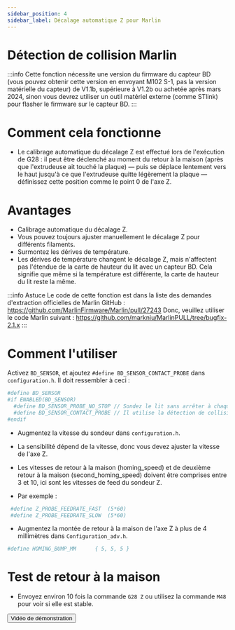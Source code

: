 ```yaml
---
sidebar_position: 4
sidebar_label: Décalage automatique Z pour Marlin
---
```


# Détection de collision Marlin

:::info
Cette fonction nécessite une version du firmware du capteur BD (vous pouvez obtenir cette version en envoyant M102 S-1, pas la version matérielle du capteur)
de V1.1b, supérieure à V1.2b ou achetée après mars 2024, sinon vous devrez utiliser un outil matériel externe (comme STlink) pour flasher le firmware sur le capteur BD.
:::

# Comment cela fonctionne

* Le calibrage automatique du décalage Z est effectué lors de l'exécution de G28 : il peut être déclenché au moment du retour à la maison (après que l'extrudeuse ait touché la plaque) — puis se déplace lentement vers le haut jusqu'à ce que l'extrudeuse quitte légèrement la plaque — définissez cette position comme le point 0 de l'axe Z.

# Avantages

* Calibrage automatique du décalage Z.
* Vous pouvez toujours ajuster manuellement le décalage Z pour différents filaments.
* Surmontez les dérives de température.
* Les dérives de température changent le décalage Z, mais n'affectent pas l'étendue de la carte de hauteur du lit avec un capteur BD. Cela signifie que même si la température est différente, la carte de hauteur du lit reste la même.

:::info Astuce
Le code de cette fonction est dans la liste des demandes d'extraction officielles de Marlin GitHub : https://github.com/MarlinFirmware/Marlin/pull/27243
Donc, veuillez utiliser le code Marlin suivant : https://github.com/markniu/MarlinPULL/tree/bugfix-2.1.x
:::

# Comment l'utiliser

Activez `BD_SENSOR`, et ajoutez `#define BD_SENSOR_CONTACT_PROBE` dans `configuration.h`.
Il doit ressembler à ceci :

``` bash
#define BD_SENSOR
#if ENABLED(BD_SENSOR)
  #define BD_SENSOR_PROBE_NO_STOP // Sondez le lit sans arrêter à chaque point de sondage
  #define BD_SENSOR_CONTACT_PROBE // Il utilise la détection de collision de la buse pour sonder pendant le retour à la maison
#endif
```
* Augmentez la vitesse du sondeur dans `configuration.h`.

* La sensibilité dépend de la vitesse, donc vous devez ajuster la vitesse de l'axe Z.
* Les vitesses de retour à la maison (homing_speed) et de deuxième retour à la maison (second_homing_speed) doivent être comprises entre 3 et 10, ici sont les vitesses de feed du sondeur Z.
* Par exemple :
``` bash
 #define Z_PROBE_FEEDRATE_FAST  (5*60)
 #define Z_PROBE_FEEDRATE_SLOW  (5*60)
```
* Augmentez la montée de retour à la maison de l'axe Z à plus de 4 millimètres dans `Configuration_adv.h`.
``` bash
#define HOMING_BUMP_MM      { 5, 5, 5 } 
```
# Test de retour à la maison
* Envoyez environ 10 fois la commande `G28 Z` ou utilisez la commande `M48` pour voir si elle est stable.

<Button variant="contained" disableElevation component="a" rel="noopener" href="https://www.youtube.com/watch?v=DzmGyJNS9bY">Vidéo de démonstration</Button>
